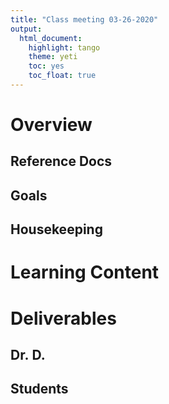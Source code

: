 ```yaml
---
title: "Class meeting 03-26-2020"
output:   
  html_document: 
    highlight: tango
    theme: yeti
    toc: yes
    toc_float: true
---
```


# Overview


## Reference Docs


## Goals


## Housekeeping



# Learning Content



# Deliverables 

## Dr. D.

## Students


